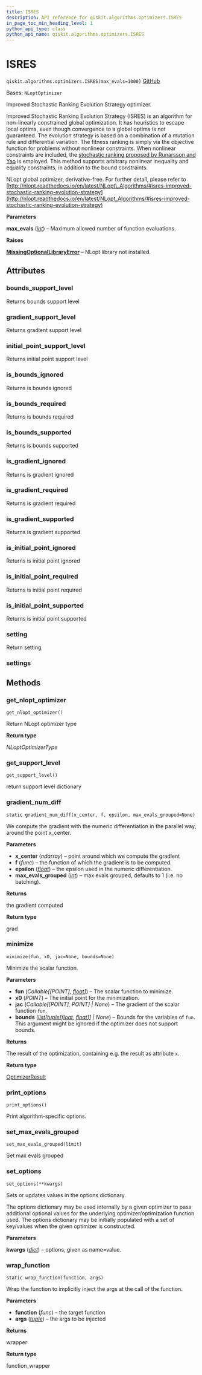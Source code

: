 ```yaml
---
title: ISRES
description: API reference for qiskit.algorithms.optimizers.ISRES
in_page_toc_min_heading_level: 1
python_api_type: class
python_api_name: qiskit.algorithms.optimizers.ISRES
---
```


# ISRES

<span id="qiskit.algorithms.optimizers.ISRES" />

`qiskit.algorithms.optimizers.ISRES(max_evals=1000)` [GitHub](https://github.com/qiskit/qiskit/tree/stable/0.45/qiskit/algorithms/optimizers/nlopts/isres.py "view source code")

Bases: `NLoptOptimizer`

Improved Stochastic Ranking Evolution Strategy optimizer.

Improved Stochastic Ranking Evolution Strategy (ISRES) is an algorithm for non-linearly constrained global optimization. It has heuristics to escape local optima, even though convergence to a global optima is not guaranteed. The evolution strategy is based on a combination of a mutation rule and differential variation. The fitness ranking is simply via the objective function for problems without nonlinear constraints. When nonlinear constraints are included, the [stochastic ranking proposed by Runarsson and Yao](https://notendur.hi.is/tpr/software/sres/Tec311r.pdf) is employed. This method supports arbitrary nonlinear inequality and equality constraints, in addition to the bound constraints.

NLopt global optimizer, derivative-free. For further detail, please refer to [http://nlopt.readthedocs.io/en/latest/NLopt\_Algorithms/#isres-improved-stochastic-ranking-evolution-strategy](http://nlopt.readthedocs.io/en/latest/NLopt_Algorithms/#isres-improved-stochastic-ranking-evolution-strategy)

**Parameters**

**max\_evals** ([*int*](https://docs.python.org/3/library/functions.html#int "(in Python v3.12)")) – Maximum allowed number of function evaluations.

**Raises**

[**MissingOptionalLibraryError**](exceptions#qiskit.exceptions.MissingOptionalLibraryError "qiskit.exceptions.MissingOptionalLibraryError") – NLopt library not installed.

## Attributes

<span id="qiskit.algorithms.optimizers.ISRES.bounds_support_level" />

### bounds\_support\_level

Returns bounds support level

<span id="qiskit.algorithms.optimizers.ISRES.gradient_support_level" />

### gradient\_support\_level

Returns gradient support level

<span id="qiskit.algorithms.optimizers.ISRES.initial_point_support_level" />

### initial\_point\_support\_level

Returns initial point support level

<span id="qiskit.algorithms.optimizers.ISRES.is_bounds_ignored" />

### is\_bounds\_ignored

Returns is bounds ignored

<span id="qiskit.algorithms.optimizers.ISRES.is_bounds_required" />

### is\_bounds\_required

Returns is bounds required

<span id="qiskit.algorithms.optimizers.ISRES.is_bounds_supported" />

### is\_bounds\_supported

Returns is bounds supported

<span id="qiskit.algorithms.optimizers.ISRES.is_gradient_ignored" />

### is\_gradient\_ignored

Returns is gradient ignored

<span id="qiskit.algorithms.optimizers.ISRES.is_gradient_required" />

### is\_gradient\_required

Returns is gradient required

<span id="qiskit.algorithms.optimizers.ISRES.is_gradient_supported" />

### is\_gradient\_supported

Returns is gradient supported

<span id="qiskit.algorithms.optimizers.ISRES.is_initial_point_ignored" />

### is\_initial\_point\_ignored

Returns is initial point ignored

<span id="qiskit.algorithms.optimizers.ISRES.is_initial_point_required" />

### is\_initial\_point\_required

Returns is initial point required

<span id="qiskit.algorithms.optimizers.ISRES.is_initial_point_supported" />

### is\_initial\_point\_supported

Returns is initial point supported

<span id="qiskit.algorithms.optimizers.ISRES.setting" />

### setting

Return setting

<span id="qiskit.algorithms.optimizers.ISRES.settings" />

### settings

## Methods

### get\_nlopt\_optimizer

<span id="qiskit.algorithms.optimizers.ISRES.get_nlopt_optimizer" />

`get_nlopt_optimizer()`

Return NLopt optimizer type

**Return type**

*NLoptOptimizerType*

### get\_support\_level

<span id="qiskit.algorithms.optimizers.ISRES.get_support_level" />

`get_support_level()`

return support level dictionary

### gradient\_num\_diff

<span id="qiskit.algorithms.optimizers.ISRES.gradient_num_diff" />

`static gradient_num_diff(x_center, f, epsilon, max_evals_grouped=None)`

We compute the gradient with the numeric differentiation in the parallel way, around the point x\_center.

**Parameters**

*   **x\_center** (*ndarray*) – point around which we compute the gradient
*   **f** (*func*) – the function of which the gradient is to be computed.
*   **epsilon** ([*float*](https://docs.python.org/3/library/functions.html#float "(in Python v3.12)")) – the epsilon used in the numeric differentiation.
*   **max\_evals\_grouped** ([*int*](https://docs.python.org/3/library/functions.html#int "(in Python v3.12)")) – max evals grouped, defaults to 1 (i.e. no batching).

**Returns**

the gradient computed

**Return type**

grad

### minimize

<span id="qiskit.algorithms.optimizers.ISRES.minimize" />

`minimize(fun, x0, jac=None, bounds=None)`

Minimize the scalar function.

**Parameters**

*   **fun** (*Callable\[\[POINT],* [*float*](https://docs.python.org/3/library/functions.html#float "(in Python v3.12)")*]*) – The scalar function to minimize.
*   **x0** (*POINT*) – The initial point for the minimization.
*   **jac** (*Callable\[\[POINT], POINT] | None*) – The gradient of the scalar function `fun`.
*   **bounds** ([*list*](https://docs.python.org/3/library/stdtypes.html#list "(in Python v3.12)")*\[*[*tuple*](https://docs.python.org/3/library/stdtypes.html#tuple "(in Python v3.12)")*\[*[*float*](https://docs.python.org/3/library/functions.html#float "(in Python v3.12)")*,* [*float*](https://docs.python.org/3/library/functions.html#float "(in Python v3.12)")*]] | None*) – Bounds for the variables of `fun`. This argument might be ignored if the optimizer does not support bounds.

**Returns**

The result of the optimization, containing e.g. the result as attribute `x`.

**Return type**

[OptimizerResult](qiskit.algorithms.optimizers.OptimizerResult "qiskit.algorithms.optimizers.OptimizerResult")

### print\_options

<span id="qiskit.algorithms.optimizers.ISRES.print_options" />

`print_options()`

Print algorithm-specific options.

### set\_max\_evals\_grouped

<span id="qiskit.algorithms.optimizers.ISRES.set_max_evals_grouped" />

`set_max_evals_grouped(limit)`

Set max evals grouped

### set\_options

<span id="qiskit.algorithms.optimizers.ISRES.set_options" />

`set_options(**kwargs)`

Sets or updates values in the options dictionary.

The options dictionary may be used internally by a given optimizer to pass additional optional values for the underlying optimizer/optimization function used. The options dictionary may be initially populated with a set of key/values when the given optimizer is constructed.

**Parameters**

**kwargs** ([*dict*](https://docs.python.org/3/library/stdtypes.html#dict "(in Python v3.12)")) – options, given as name=value.

### wrap\_function

<span id="qiskit.algorithms.optimizers.ISRES.wrap_function" />

`static wrap_function(function, args)`

Wrap the function to implicitly inject the args at the call of the function.

**Parameters**

*   **function** (*func*) – the target function
*   **args** ([*tuple*](https://docs.python.org/3/library/stdtypes.html#tuple "(in Python v3.12)")) – the args to be injected

**Returns**

wrapper

**Return type**

function\_wrapper

